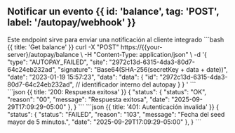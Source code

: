 
## Notificar un evento {{ id: 'balance', tag: 'POST', label: '/autopay/webhook' }}

<Row>
    <Col>
        Este endpoint sirve para enviar una notificación al cliente integrado
        <ApiReader
            path="/autopay/webhook"
            method="POST"
            api={props.refs}
        />
    </Col>
    <Col sticky={true}>
                <CodeGroup title="Solicitud" tag="POST" label="/autopay/webhook">
                    ```bash {{ title: 'Get balance' }}
                    curl -X "POST" https://{{your-server}/autopay/balance \
                    -H "Content-Type: application/json" \
                    -d '{
                        "type": "AUTOPAY_FAILED",
                        "site": "2972c13d-6315-4da3-80d7-64c24eb232ad",
                        "signature": "Base64(SHA-256(secretKey + data + date))",
                        "date": "2023-01-19 15:57:23",
                        "data":  "data": {
                            "id": "2972c13d-6315-4da3-80d7-64c24eb232ad", // identificador interno del autopay
                        }
                    }
                    '
                    ```
                </CodeGroup>
            </Col>
</Row>

<Row>
    <Col>
        <ApiReader
            path="/autopay/webhook"
            method="POST"
            type="response"
            api={props.refs}
        />
    </Col>
    <Col sticky>
        <br />
        <CodeGroup title="Respuesta">
            ```json {{ title: '200: Respuesta exitosa' }}
            {
              "status": {
                 "status": "OK",
                 "reason": "00",
                 "message": "Respuesta exitosa",
                 "date": "2025-09-29T17:09:29-05:00"
              },
            }
            ```
            ```json {{ title: '401: Autenticación invalida' }}
            {
              "status": {
                 "status": "FAILED",
                 "reason": "103",
                 "message": "Fecha del seed mayor de 5 minutos.",
                 "date": "2025-09-29T17:09:29-05:00"
              },
            }
            ```
        </CodeGroup>
    </Col>
</Row>

